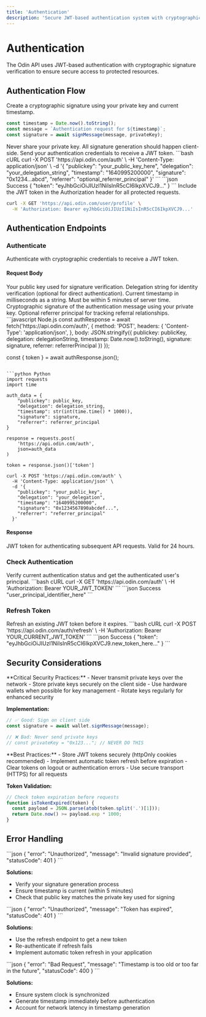 ```yaml
---
title: 'Authentication'
description: 'Secure JWT-based authentication system with cryptographic signature verification'
---
```


# Authentication

The Odin API uses JWT-based authentication with cryptographic signature verification to ensure secure access to protected resources.

## Authentication Flow

<Steps>
<Step title="Generate Signature">
  Create a cryptographic signature using your private key and current timestamp.
  
  ```javascript
  const timestamp = Date.now().toString();
  const message = `Authentication request for ${timestamp}`;
  const signature = await signMessage(message, privateKey);
  ```
  
  <Warning>
  Never share your private key. All signature generation should happen client-side.
  </Warning>
</Step>

<Step title="Authentication Request">
  Send your authentication credentials to receive a JWT token.
  
  <RequestExample>
  ```bash cURL
  curl -X POST 'https://api.odin.com/auth' \
    -H 'Content-Type: application/json' \
    -d '{
      "publickey": "your_public_key_here",
      "delegation": "your_delegation_string",
      "timestamp": "1640995200000", 
      "signature": "0x1234...abcd",
      "referrer": "optional_referrer_principal"
    }'
  ```
  </RequestExample>
  
  <ResponseExample>
  ```json Success
  {
    "token": "eyJhbGciOiJIUzI1NiIsInR5cCI6IkpXVCJ9..."
  }
  ```
  </ResponseExample>
</Step>

<Step title="Use JWT Token">
  Include the JWT token in the Authorization header for all protected requests.
  
  ```bash
  curl -X GET 'https://api.odin.com/user/profile' \
    -H 'Authorization: Bearer eyJhbGciOiJIUzI1NiIsInR5cCI6IkpXVCJ9...'
  ```

</Step>
</Steps>

## Authentication Endpoints

### Authenticate

<ParamField path="POST /auth" type="endpoint">
Authenticate with cryptographic credentials to receive a JWT token.
</ParamField>

#### Request Body

<ParamField body="publickey" type="string">
Your public key used for signature verification.
</ParamField>

<ParamField body="delegation" type="string">
Delegation string for identity verification (optional for direct authentication).
</ParamField>

<ParamField body="timestamp" type="string" required>
Current timestamp in milliseconds as a string. Must be within 5 minutes of server time.
</ParamField>

<ParamField body="signature" type="string" required>
Cryptographic signature of the authentication message using your private key.
</ParamField>

<ParamField body="referrer" type="string">
Optional referrer principal for tracking referral relationships.
</ParamField>

<CodeGroup>
```javascript Node.js
const authResponse = await fetch('https://api.odin.com/auth', {
  method: 'POST',
  headers: {
    'Content-Type': 'application/json',
  },
  body: JSON.stringify({
    publickey: publicKey,
    delegation: delegationString,
    timestamp: Date.now().toString(),
    signature: signature,
    referrer: referrerPrincipal
  })
});

const { token } = await authResponse.json();
```

```python Python
import requests
import time

auth_data = {
    "publickey": public_key,
    "delegation": delegation_string,
    "timestamp": str(int(time.time() * 1000)),
    "signature": signature,
    "referrer": referrer_principal
}

response = requests.post(
    'https://api.odin.com/auth',
    json=auth_data
)

token = response.json()['token']
```

```curl cURL
curl -X POST 'https://api.odin.com/auth' \
  -H 'Content-Type: application/json' \
  -d '{
    "publickey": "your_public_key",
    "delegation": "your_delegation",
    "timestamp": "1640995200000",
    "signature": "0x1234567890abcdef...",
    "referrer": "referrer_principal"
  }'
```
</CodeGroup>

#### Response

<ResponseField name="token" type="string" required>
JWT token for authenticating subsequent API requests. Valid for 24 hours.
</ResponseField>

### Check Authentication

<ParamField path="GET /auth" type="endpoint">
Verify current authentication status and get the authenticated user's principal.
</ParamField>

<RequestExample>
```bash cURL
curl -X GET 'https://api.odin.com/auth' \
  -H 'Authorization: Bearer YOUR_JWT_TOKEN'
```
</RequestExample>

<ResponseExample>
```json Success
"user_principal_identifier_here"
```
</ResponseExample>

### Refresh Token

<ParamField path="POST /auth/refresh" type="endpoint">
Refresh an existing JWT token before it expires.
</ParamField>


<RequestExample>
```bash cURL
curl -X POST 'https://api.odin.com/auth/refresh' \
  -H 'Authorization: Bearer YOUR_CURRENT_JWT_TOKEN'
```
</RequestExample>

<ResponseExample>
```json Success
{
  "token": "eyJhbGciOiJIUzI1NiIsInR5cCI6IkpXVCJ9.new_token_here..."
}
```
</ResponseExample>

## Security Considerations

<AccordionGroup>
<Accordion title="Private Key Security">
  **Critical Security Practices:**
  - Never transmit private keys over the network
  - Store private keys securely on the client side
  - Use hardware wallets when possible for key management
  - Rotate keys regularly for enhanced security
  
  **Implementation:**
  ```javascript
  // ✅ Good: Sign on client side
  const signature = await wallet.signMessage(message);
  
  // ❌ Bad: Never send private keys
  // const privateKey = "0x123..."; // NEVER DO THIS
  ```
</Accordion>

<Accordion title="Token Management">
  **Best Practices:**
  - Store JWT tokens securely (httpOnly cookies recommended)
  - Implement automatic token refresh before expiration
  - Clear tokens on logout or authentication errors
  - Use secure transport (HTTPS) for all requests
  
  **Token Validation:**
  ```javascript
  // Check token expiration before requests
  function isTokenExpired(token) {
    const payload = JSON.parse(atob(token.split('.')[1]));
    return Date.now() >= payload.exp * 1000;
  }
  ```
</Accordion>


</AccordionGroup>

## Error Handling

<Tabs>
<Tab title="Invalid Signature">
  ```json
  {
    "error": "Unauthorized",
    "message": "Invalid signature provided",
    "statusCode": 401
  }
  ```
  
  **Solutions:**
  - Verify your signature generation process
  - Ensure timestamp is current (within 5 minutes)
  - Check that public key matches the private key used for signing
</Tab>

<Tab title="Expired Token">
  ```json
  {
    "error": "Unauthorized", 
    "message": "Token has expired",
    "statusCode": 401
  }
  ```
  
  **Solutions:**
  - Use the refresh endpoint to get a new token
  - Re-authenticate if refresh fails
  - Implement automatic token refresh in your application
</Tab>

<Tab title="Invalid Timestamp">
  ```json
  {
    "error": "Bad Request",
    "message": "Timestamp is too old or too far in the future", 
    "statusCode": 400
  }
  ```
  
  **Solutions:**
  - Ensure system clock is synchronized
  - Generate timestamp immediately before authentication
  - Account for network latency in timestamp generation
</Tab>
</Tabs>
